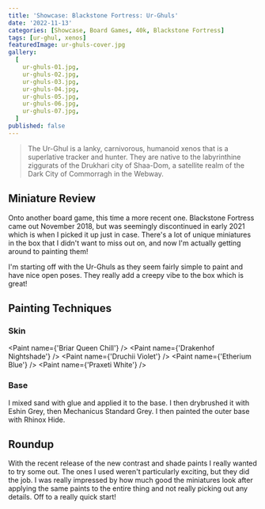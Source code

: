 ```yaml
---
title: 'Showcase: Blackstone Fortress: Ur-Ghuls'
date: '2022-11-13'
categories: [Showcase, Board Games, 40k, Blackstone Fortress]
tags: [ur-ghul, xenos]
featuredImage: ur-ghuls-cover.jpg
gallery:
  [
    ur-ghuls-01.jpg,
    ur-ghuls-02.jpg,
    ur-ghuls-03.jpg,
    ur-ghuls-04.jpg,
    ur-ghuls-05.jpg,
    ur-ghuls-06.jpg,
    ur-ghuls-07.jpg,
  ]
published: false
---
```


> The Ur-Ghul is a lanky, carnivorous, humanoid xenos that is a superlative tracker and hunter. They are native to the
> labyrinthine ziggurats of the Drukhari city of Shaa-Dom, a satellite realm of the Dark City of Commorragh in the
> Webway.

## Miniature Review

Onto another board game, this time a more recent one. Blackstone Fortress came out November 2018, but was seemingly
discontinued in early 2021 which is when I picked it up just in case. There's a lot of unique miniatures in the box
that I didn't want to miss out on, and now I'm actually getting around to painting them!

I'm starting off with the Ur-Ghuls as they seem fairly simple to paint and have nice open poses. They really add a
creepy vibe to the box which is great!

## Painting Techniques

### Skin
<Paint name={'Briar Queen Chill'} />
<Paint name={'Drakenhof Nightshade'} />
<Paint name={'Druchii Violet'} />
<Paint name={'Etherium Blue'} />
<Paint name={'Praxeti White'} />

### Base

I mixed sand with glue and applied it to the base. I then drybrushed it with Eshin Grey, then Mechanicus Standard Grey.
I then painted the outer base with Rhinox Hide.

## Roundup

With the recent release of the new contrast and shade paints I really wanted to try some out. The ones I used weren't
particularly exciting, but they did the job. I was really impressed by how much good the miniatures look after applying
the same paints to the entire thing and not really picking out any details. Off to a really quick start!